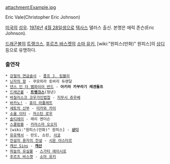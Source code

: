 attachment:Example.jpg

Eric Vale(Christopher Eric Johnson)

[[미국]]의 [[성우]]. [[1974년]] [[4월 28일]]생으로 [[텍사스]] 댈러스 출신. 본명은 에릭 존슨(Eric Johnson).

[[드래곤볼]]의 [[트랭크스]], [[후르츠 바스켓]]의 [[소마 유키]], [wiki:"원피스(만화)" 원피스]의 [[상디]] 등으로 유명하다.

=== 출연작 ===
 * [[강철의 연금술사]] - [[졸프 J. 킴블리]]
 * [[닌자의 왕]] - 쿠모히라 토바리 듀랜달
 * [[댄스 인 더 뱀파이어 번드]] - '''아키라 카부라기 레겐돌프'''
 * [[드래곤볼]] - '''[[트랭크스]]'''(청년)
 * [[바질리스크 코우가인법첩]] - [[지무시 쥬우베]]
 * [[바카노!]] - [[휴이 라폴레트]]
 * [[세토의 신부]] - [[미카와 카이]]
 * [[소울 이터]] - [[저스틴 로우]]
 * [[솔티레이]] - 래리 앤더슨
 * [[스쿨럼블]] - [[카라스마 오오지]]
 * [wiki:"원피스(만화)" 원피스] - '''[[상디]]'''
 * [[유유백서]] - 란도, 쇼린, [[사쿄]]
 * [[전설의 용자의 전설]] - [[시온 아스타르]]
 * [[캐산 Sins]] - '''[[캐산]]'''
 * [[하늘의 유실물]] - [[스가타 에이시로]]
 * [[후르츠 바스켓]] - [[소마 유키]]
